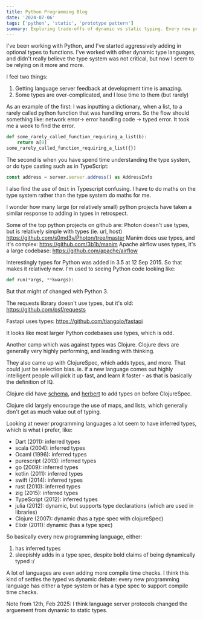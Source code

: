 ```yaml
---
title: Python Programming Blog
date: '2024-07-06'
tags: ['python', 'static', 'prototype pattern']
summary: Exploring trade-offs of dynamic vs static typing. Every new programming language has either a type system or has a type spec to support compile time checks.
---
```


I've been working with Python, and I've started aggressively adding in optional types to functions. I've worked with other dynamic type languages, and didn't really believe the type system was not critical, but now I seem to be relying on it more and more.

I feel two things:

1. Getting language server feedback at development time is amazing.
2. Some types are over-complicated, and I lose time to them (but rarely)

As an example of the first: I was inputting a dictionary, when a list, to a rarely called python function that was handling errors. So the flow should something like: network error-> error handling code -> typed error. It took me a week to find the error.

```Python
def some_rarely_called_function_requiring_a_list(b):
    return a[0]
some_rarely_called_function_requiring_a_list({})
```

The second is when you have spend time understanding the type system, or do type casting such as in TypeScript:

```TypeScript
const address = server.server.address() as AddressInfo
```

I also find the use of `Omit` in Typescript confusing. I have to do maths on the type system rather than the type system do maths for me.

I wonder how many large (or relatively small) python projects have taken a similar response to adding in types in retrospect.

Some of the top python projects on github are:
Photon doesn't use types, but is relatively simple with types (ie. url, host)
https://github.com/s0md3v/Photon/tree/master
Manim does use types, and it's complex:
https://github.com/3b1b/manim
Apache airflow uses types, it's a large codebase:
https://github.com/apache/airflow

Interestingly types for Python was added in 3.5 at 12 Sep 2015. So that makes it relatively new. I'm used to seeing Python code looking like:

```Python
def run(*args, **kwargs):
```

But that might of changed with Python 3.

The requests library doesn't use types, but it's old:
https://github.com/psf/requests

Fastapi uses types:
https://github.com/tiangolo/fastapi

It looks like most larger Python codebases use types, which is odd.

Another camp which was against types was Clojure. Clojure devs are generally very highly performing, and leading with thinking.

They also came up with ClojureSpec, which adds types, and more. That could just be selection bias. ie. if a new language comes out highly intelligent people will pick it up fast, and learn it faster - as that is basically the definition of IQ.

Clojure did have [schema](https://github.com/plumatic/schema), and [herbert](https://github.com/miner/herbert) to add types on before ClojureSpec.

Clojure did largely encourage the use of maps, and lists, which generally don't get as much value out of typing.

Looking at newer programming languages a lot seem to have inferred types, which is what i prefer, like:

- Dart (2011): inferred types
- scala (2004): inferred types
- Ocaml (1996): inferred types
- purescript (2013): inferred types
- go (2009): inferred types
- kotlin (2011): inferred types
- swift (2014): inferred types
- rust (2010): inferred types
- zig (2015): inferred types
- TypeScript (2012): inferred types
- julia (2012): dynamic, but supports type declarations (which are used in libraries)
- Clojure (2007): dynamic (has a type spec with clojureSpec)
- Elixir (2011): dynamic (has a type spec)

So basically every new programming language, either:

1. has inferred types
2. sleepishly adds in a type spec, despite bold claims of being dynamically typed :/

A lot of languages are even adding more compile time checks. I think this kind of settles the typed vs dynamic debate: every new programming language has either a type system or has a type spec to support compile time checks.

Note from 12th, Feb 2025:
I think language server protocols changed the arguement from dynamic to static types.
